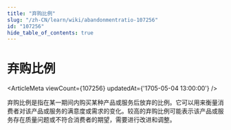 ```yaml
---
title: "弃购比例"
slug: "/zh-CN/learn/wiki/abandonmentratio-107256"
id: "107256"
hide_table_of_contents: true
---
```



# 弃购比例

<ArticleMeta viewCount={107256} updatedAt={'1705-05-04 13:00:00'} />

弃购比例是指在某一期间内购买某种产品或服务后放弃的比例。它可以用来衡量消费者对该产品或服务的满意度或需求的变化。较高的弃购比例可能表示该产品或服务存在质量问题或不符合消费者的期望，需要进行改进和调整。
